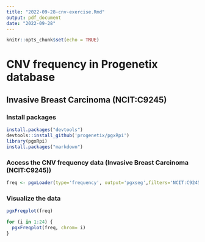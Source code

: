 ```yaml
---
title: "2022-09-28-cnv-exercise.Rmd"
output: pdf_document
date: "2022-09-28"
---
```


```r
knitr::opts_chunk$set(echo = TRUE)
```

# CNV frequency in Progenetix database
## Invasive Breast Carcinoma (NCIT:C9245)

### Install packages

```r
install.packages("devtools")
devtools::install_github('progenetix/pgxRpi')
library(pgxRpi)
install.packages("markdown")
```

### Access the CNV frequency data (Invasive Breast Carcinoma (NCIT:C9245))

```r
freq <- pgxLoader(type='frequency', output='pgxseg',filters='NCIT:C9245', codematches=TRUE)
```

### Visualize the data

```r
pgxFreqplot(freq)
```

```r
for (i in 1:24) {
  pgxFreqplot(freq, chrom= i)
}

```

